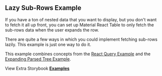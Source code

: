 
<Head>
  <title>{'Lazy Sub-Rows Example - Material React Table V3 Docs'}</title>
  <meta
    name="description"
    content="A Material React Table example show how use use expandable rows to fetch additional sub-rows data only after the user expands the row."
  />
  <meta
    property="og:title"
    content="Lazy Sub-Rows Material React Table Example"
  />
  <meta
    property="og:description"
    content="A Material React Table example show how use use expandable rows to fetch additional sub-rows data only after the user expands the row."
  />
</Head>

## Lazy Sub-Rows Example

If you have a ton of nested data that you want to display, but you don't want to fetch it all up front, you can set up Material React Table to only fetch the sub-rows data when the user expands the row.

There are quite a few ways in which you could implement fetching sub-rows lazily. This example is just one way to do it.

This example combines concepts from the [React Query Example](/docs/examples/react-query) and the [Expanding Parsed Tree Example](/docs/examples/expanding-tree-flat-parse).

<Examples isPage />

View Extra Storybook **[Examples](https://www.material-react-table.dev/?path=/story/features-aggregation-examples)**
